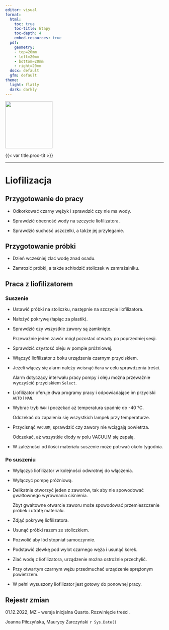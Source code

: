 ```yaml
---
editor: visual
format:
  html:
    toc: true
    toc-title: Etapy
    toc-depth: 4
    embed-resources: true
  pdf:
    geometry: 
    - top=20mm
    - left=20mm
    - bottom=20mm
    - right=20mm
  docx: default
  gfm: default
theme:
  light: flatly
  dark: darkly
---
```


[![](images/log-ug_pl.png){fig-alt="Logo: Uniwersytet Gdański" fig-align="left" width="150"}](https://geomorfologia.ug.edu.pl)

{{< var title.proc-tit >}}

------------------------------------------------------------------------

# Liofilizacja

## Przygotowanie do pracy

-   Odkorkować czarny wężyk i sprawdzić czy nie ma wody.

-   Sprawdzić obecność wody na szczycie liofilizatora.

-   Sprawdzić suchość uszczelki, a także jej przyleganie.

## Przygotowanie próbki

-   Dzień wcześniej zlać wodę znad osadu.

-   Zamrozić próbki, a także schłodzić stoliczek w zamrażalniku.

## Praca z liofilizatorem

### Suszenie

-   Ustawić próbki na stoliczku, następnie na szczycie liofilizatora.

-   Nałożyć pokrywę (łapiąc za plastik).

-   Sprawdzić czy wszystkie zawory są zamknięte.

    Przeważnie jeden zawór mógł pozostać otwarty po poprzedniej sesji.

-   Sprawdzić czystość oleju w pompie próżniowej.

-   Włączyć liofilizator z boku urządzenia czarnym przyciskiem.

-   Jeżeli włączy się alarm należy wcisnąć `Menu` w celu sprawdzenia treści.

    Alarm dotyczący interwału pracy pompy i oleju można przeważnie wyczyścić przyciskiem `Select`.

-   Liofilizator oferuje dwa programy pracy i odpowiadające im przyciski `AUTO` i `MAN`.

-   Wybrać tryb `MAN` i poczekać aż temperatura spadnie do -40 °C.

    Odczekać do zapalenia się wszystkich lampek przy temperaturze.

-   Przycisnąć `VACUUM`, sprawdzić czy zawory nie wciągają powietrza.

    Odczekać, aż wszystkie diody w polu VACUUM się zapalą.

-   W zależności od ilości materiału suszenie może potrwać około tygodnia.

### Po suszeniu

-   Wyłączyć liofilizator w kolejności odwrotnej do włączenia.

-   Wyłączyć pompę próżniową.

-   Delikatnie otworzyć jeden z zaworów, tak aby nie spowodować gwałtownego wyrównania ciśnienia.

    Zbyt gwałtowne otwarcie zaworu może spowodować przemieszczenie próbek i utratę materiału.

-   Zdjąć pokrywę liofilizatora.

-   Usunąć próbki razem ze stoliczkiem.

-   Pozwolić aby lód stopniał samoczynnie.

-   Podstawić zlewkę pod wylot czarnego węża i usunąć korek.

-   Zlać wodę z liofilizatora, urządzenie można ostrożnie przechylić.

-   Przy otwartym czarnym wężu przedmuchać urządzenie sprężonym powietrzem.

-   W pełni wysuszony liofilizator jest gotowy do ponownej pracy.

## Rejestr zmian

01.12.2022, MZ -- wersja inicjalna Quarto. Rozwinięcie treści.

Joanna Piłczyńska, Maurycy Żarczyński `r Sys.Date()`
